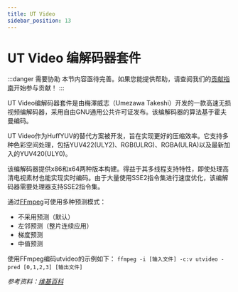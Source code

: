 ```yaml
---
title: UT Video
sidebar_position: 13
---
```


# UT Video 编解码器套件

:::danger 需要协助
本节内容亟待完善。如果您能提供帮助，请查阅我们的[贡献指南](/docs/contribution-guide)开始参与贡献！
:::

UT Video编解码器套件是由梅澤威志（Umezawa Takeshi）开发的一款高速无损视频编解码器，采用自由GNU通用公共许可证发布。该编解码器的算法基于霍夫曼编码。

UT Video作为HuffYUV的替代方案被开发，旨在实现更好的压缩效率。它支持多种色彩空间处理，包括YUV422(ULY2)、RGB(ULRG)、RGBA(ULRA)以及最新加入的YUV420(ULY0)。

该编解码器提供x86和x64两种版本构建。得益于其多线程支持特性，即使处理高清电视素材也能实现实时编码。由于大量使用SSE2指令集进行速度优化，该编解码器需要处理器支持SSE2指令集。

通过[FFmpeg](/docs/utilities/ffmpeg)可使用多种预测模式：
- 不采用预测（默认）
- 左邻预测（整片连续应用）
- 梯度预测
- 中值预测

使用FFmpeg编码utvideo的示例如下：
`ffmpeg -i [输入文件] -c:v utvideo -pred [0,1,2,3] [输出文件]`

*参考资料：[维基百科](https://en.wikipedia.org/wiki/Ut_Video_Codec_Suite)*